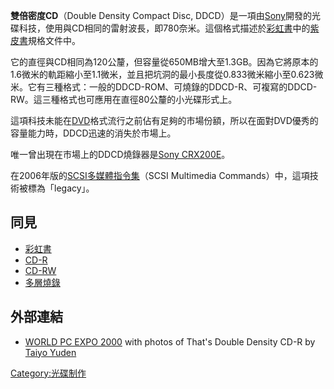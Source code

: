 '''雙倍密度CD'''（Double Density Compact Disc, DDCD）是一項由[[Sony|Sony]]開發的光碟科技，使用與CD相同的雷射波長，即780奈米。這個格式描述於[[彩虹書|彩虹書]]中的[[紫皮書|紫皮書]]規格文件中。

它的直徑與CD相同為120公釐，但容量從650MB增大至1.3GB。因為它將原本的1.6微米的軌距縮小至1.1微米，並且把坑洞的最小長度從0.833微米縮小至0.623微米。它有三種格式：一般的DDCD-ROM、可燒錄的DDCD-R、可複寫的DDCD-RW。這三種格式也可應用在直徑80公釐的小光碟形式上。

這項科技未能在[[DVD|DVD]]格式流行之前佔有足夠的市場份額，所以在面對DVD優秀的容量能力時，DDCD迅速的消失於市場上。

唯一曾出現在市場上的DDCD燒錄器是[[Sony_CRX200E|Sony CRX200E]]。

在2006年版的[[SCSI多媒體指令集|SCSI多媒體指令集]]（SCSI Multimedia Commands）中，這項技術被標為「legacy」。

== 同見 ==
* [[彩虹書|彩虹書]]
* [[CD-R|CD-R]]
* [[CD-RW|CD-RW]]
* [[多層燒錄|多層燒錄]]

== 外部連結 ==
* [http://pc.watch.impress.co.jp/docs/article/20001018/wpe07.htm WORLD PC EXPO 2000]{{Wayback|url=http://pc.watch.impress.co.jp/docs/article/20001018/wpe07.htm |date=20060209102947 }} with photos of That's Double Density CD-R by [[Taiyo_Yuden|Taiyo Yuden]]

{{Rainbow_Books}}
{{tech-stub}}

[[Category:光碟制作|Category:光碟制作]]